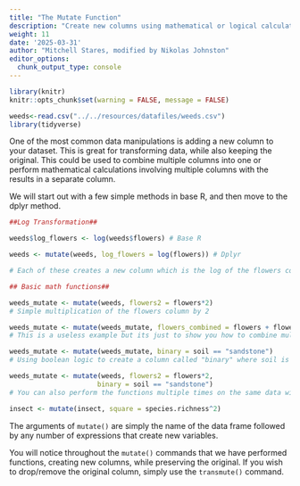```yaml
---
title: "The Mutate Function"
description: "Create new columns using mathematical or logical calculations of other columns"
weight: 11
date: '2025-03-31'
author: "Mitchell Stares, modified by Nikolas Johnston"
editor_options:
  chunk_output_type: console
---
```


```r
library(knitr)
knitr::opts_chunk$set(warning = FALSE, message = FALSE)
```

```r
weeds<-read.csv("../../resources/datafiles/weeds.csv")
library(tidyverse)
```

One of the most common data manipulations is adding a new column to your dataset. This is great for transforming data, while also keeping the original. This could be used to combine multiple columns into one or perform mathematical calculations involving multiple columns with the results in a separate column.

We will start out with a few simple methods in base R, and then move to the dplyr method.

```r
##Log Transformation##

weeds$log_flowers <- log(weeds$flowers) # Base R

weeds <- mutate(weeds, log_flowers = log(flowers)) # Dplyr

# Each of these creates a new column which is the log of the flowers column.

## Basic math functions##

weeds_mutate <- mutate(weeds, flowers2 = flowers*2) 
# Simple multiplication of the flowers column by 2

weeds_mutate <- mutate(weeds_mutate, flowers_combined = flowers + flowers2) 
# This is a useless example but its just to show you how to combine multiple columns. 

weeds_mutate <- mutate(weeds_mutate, binary = soil == "sandstone") 
# Using boolean logic to create a column called "binary" where soil is exactly (hence double ='s) sandstone. 

weeds_mutate <- mutate(weeds, flowers2 = flowers*2,
                      binary = soil == "sandstone") 
# You can also perform the functions multiple times on the same data within one line. 

```

```r
insect <- mutate(insect, square = species.richness^2)
```

The arguments of `mutate()` are simply the name of the data frame followed by any number of expressions that create new variables.

You will notice throughout the `mutate()` commands that we have performed functions, creating new columns, while preserving the original. If you wish to drop/remove the original column, simply use the `transmute()` command.
